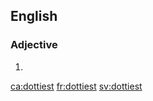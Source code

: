 ==English==

===Adjective===
{{head|en|adjective superlative form}}

# {{en-superlative of|dotty}}

[[ca:dottiest]]
[[fr:dottiest]]
[[sv:dottiest]]